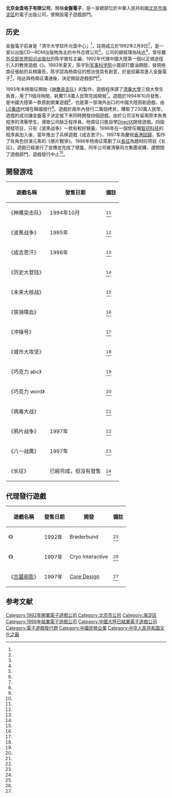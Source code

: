 {{NoteTA
| G1 = Games
}}
{{Infobox company
| name = 北京金盘电子有限公司
| name_en = Beijing Golden Disc Electronic Co.Ltd.
| former_name = 
| logo = Beijing Golden Disc Electronic Co.Ltd logo.jpg
| type =  [[私人公司|私人公司]]
| industry = [[電子出版|電子出版]]
| founded = {{Start date and age|1992|02|09}}<ref name="aiqicha"/>
| defunct = {{End date|1999}}<ref name="amfzbao"/>
| key_people = [[杨南征|杨南征]]<ref name="sina02"/>
| location = {{PRC}}[[北京市|北京市]][[海淀区|海淀区]]西草场一号硅谷电脑城<ref name="aiqicha"/>
| area_served = 中國大陸
| local_code_name= CN
| local_code = 91110108MA02PJTH0Q<ref name="aiqicha"/>
| fate = 合併到[[清华同方|清华同方]]集團
}}

'''北京金盘电子有限公司'''，簡稱'''金盤電子'''，是一家總部位於中華人民共和國[[北京市|北京市]][[海淀区|海淀区]]的電子出版公司，曾開設電子遊戲部門。

==历史==
金盤電子前身是「清华大学软件光盘中心」<ref name="sina03"/>，註冊成立於1992年2月9日<ref name="aiqicha"/>，是一家以出版CD—ROM出版物為主的中外合資公司<ref name="sina01"/>。公司的總經理為陆达<ref name="longhuboom"/>，曾任職[[外交部世界知识出版社|外交部世界知识出版社]]的陈宇擔任主編，1992年代理中國大陸第一個以正規途徑引入的教育遊戲《{{link-en|卡门·圣地亚哥在哪儿？|Carmen Sandiego (video game series)}}》。1993年夏天，陈宇到[[中国人民解放军军事科学院|军事科学院]]小賣部打醬油期間，發現杨南征張貼的兵棋廣告，陈宇認為杨南征的想法很具有創意，於是招募其進入金盤電子<ref name="163-01"/>，陆达與杨南征溝通後，決定開設遊戲部門<ref name="longhuboom"/>。

1993年末杨南征開始《[[神鹰突击队|神鹰突击队]]》的製作，遊戲程序請了[[清華大學|清華大學]]三個大學生負責，用了11個月時間，耗費11.8萬人民幣完成開發<ref name="sina02"/>。遊戲於1994年10月發售，是中國大陸第一款原創商業遊戲<ref name="163-01"/>，也是第一部海外出口的中國大陸原創遊戲，由[[LG集团|LG集团]]代理在韓國發行<ref name="amfzbao"/>。遊戲於兩年內發行二萬個拷貝，賺取了230萬人民幣，遊戲的成功讓金盤電子決定接下來同時開發四個遊戲。由於公司沒有留用原本負責程序的清華學生，導致公司缺乏程序員，杨南征只能自學[[DirectX|DirectX]]開發遊戲。四個開發项目，只有《波黑战争》一款有較好銷量。1996年在一個曾任職[[智冠科技|智冠科技]]的程序員加入後，當年推出了兵棋遊戲《成吉思汗》，1997年為慶祝[[香港回歸|香港回歸]]，製作了有角色扮演元素的《鴉片戰爭》。1998年杨南征策劃了以[[長征|長征]]為題材的项目《长征》，遊戲已經進行了宣傳並完成了樣盤，同年公司被清華同方集團收購，還關閉了遊戲部門，遊戲發行中止<ref name="sina02"/>。

==開發游戏==
{| class="wikitable"
!遊戲名稱
!發售日期
!備註
|-
|《神鹰突击队》
|1994年10月
|<ref name="163-01"/>
|-
|《波黑战争》
|1995年
|<ref name="sina02"/>
|-
|《成吉思汗》
|1996年
|<ref name="sina02"/>
|-
|《历史大登陆》
|
|<ref name="qq01"/>
|-
|《未来大核战》
|
|<ref name="qq01"/>
|-
|《铁骑喋血》
|
|<ref name="qq01"/>
|-
|《冲锋号》
|
|<ref name="tsyzm"/>
|-
|《城市大攻坚》
|
|<ref name="tsyzm"/>
|-
|《巧克力 abc》
|
|<ref name="tsyzm"/>
|-
|《巧克力 word》
|
|<ref name="tsyzm"/>
|-
|《病毒大战》
|
|<ref name="tsyzm"/>
|-
|《鸦片战争》
|1997年
|<ref name="sina02"/>
|-
|《八一战鹰》
|1997年
|<ref name="amfzbao"/>
|-
|《长征》
|已經完成，但沒有發售
|<ref name="sina02"/>
|}

== 代理發行遊戲 ==
{| class="wikitable"
!遊戲名稱
!發售日期
!開發
!備註
|-
|《{{link-en|卡门·圣地亚哥在哪儿？|Carmen Sandiego (video game series)}}》
|1992年
|Brøderbund
|<ref name="163-01"/>
|-
|《{{link-en|死亡地带 (游戏)|Hardline (video game)|死亡地带}}》
|1997年
|Cryo Interactive
|<ref name="sina03"/>
|-
|《[[古墓奇兵_(1996年遊戲)|古墓丽影]]》
|1997年
|[[Core_Design|Core Design]]
|<ref name="zhihu"/>
|}

== 参考文献 ==
{{Reflist|30em|refs=
<ref name="aiqicha">{{cite web |title=北京金盘电子有限公司 |url=https://aiqicha.baidu.com/company_detail_94923005658306 |website=愛企查 |accessdate=2022-05-18 |language=zh-hans }}</ref>
<ref name="sina01">{{cite news |title=1994年－ 中国内地游戏产业的“元年” |url=http://games.sina.com.cn/y/n/2008-12-12/1607286291.shtml |accessdate=2022-05-18 |work=新浪游戏 |date=2008-12-12 |language=zh-hans |archive-date=2022-05-18 |archive-url=https://web.archive.org/web/20220518195032/http://games.sina.com.cn/y/n/2008-12-12/1607286291.shtml }}</ref>
<ref name="sina02">{{cite interview |author=杨南征 |subject-link= |interviewer= |title=专访“中国游戏第一人”杨南征：军人、兵棋与商业游戏 |url=http://games.sina.com.cn/y/n/2015-09-02/fxhkafa9607481.shtml |work=新浪游戏 |date=2015-09-02 |accessdate=2022-05-18 |language=zh-hans |archive-date=2022-03-24 |archive-url=https://web.archive.org/web/20220324131328/http://games.sina.com.cn/y/n/2015-09-02/fxhkafa9607481.shtml }}</ref>
<ref name="sina03">{{cite news |author1=对长 |title=中国游戏监管史 |url=https://tech.sina.com.cn/roll/2018-09-02/doc-ihiixzkm3296382.shtml |accessdate=2022-05-18 |work=新浪科技 |date=2018-09-02 |language=zh-hans |archive-date=2021-12-12 |archive-url=https://web.archive.org/web/20211212000216/https://tech.sina.com.cn/roll/2018-09-02/doc-ihiixzkm3296382.shtml }}</ref>
<ref name="163-01">{{cite journal |author1=赵挺 |title=在路上 第三章·成长（1992年—1995年） |journal=[[家用电脑与游戏|家用电脑与游戏]] |date=2004 |issue=1 |url=https://webcache.googleusercontent.com/search?q=cache:s44JNLuMld8J:biz.163.com/40207/5/0EI2SDKV00020QOS.html }}{{Dead link}}</ref>
<ref name="qq01">{{cite news |author1=kukili |title=第一款国产游戏《神鹰突击队》诞生 |url=https://games.qq.com/a/20111107/000222.htm |accessdate=2022-05-19 |work=腾讯游戏 |date=2011-11-07 |language=zh-hans |archive-date=2021-12-12 |archive-url=https://web.archive.org/web/20211212002028/https://games.qq.com/a/20111107/000222.htm }}</ref>

<ref name="amfzbao">{{cite news |author1=游戏人的档案馆 |title=游戏，从教育起飞一-杨南征与金盘游戏 |url=https://www.amfzbao.com/post.html?id=61c70114d30b521ff08147af |accessdate=2022-05-19 |work=澳门法治报 |date=2021-12-25 |language=zh-hans |archive-date=2022-05-20 |archive-url=https://web.archive.org/web/20220520001619/https://www.amfzbao.com/post.html?id=61c70114d30b521ff08147af }}</ref>
<ref name="zhihu">{{cite web |author1=CaesarZX |title=收藏即是正义（一）金盘电子《古墓丽影》 |url=https://zhuanlan.zhihu.com/p/22320551 |accessdate=2022-05-19 |language=zh-hans |date=2016-09-13 |archive-date=2022-05-20 |archive-url=https://web.archive.org/web/20220520001609/https://zhuanlan.zhihu.com/p/22320551 }}</ref>
<ref name="tsyzm">{{cite journal |author1=邓剑 |title=中国当代游戏史的思想谱系：从本土现代化到资本与市场逻辑 |journal=探索与争鸣 |date=2022 |issue=2 |pages=163-176 |url=http://www.tsyzm.com/fileup/1004-2229/NEWS/20220331003512.pdf |accessdate=2022-05-19 |language=zh-hans |issn=1004-2229 |archive-date=2022-05-20 |archive-url=https://web.archive.org/web/20220520001610/http://www.tsyzm.com/fileup/1004-2229/NEWS/20220331003512.pdf }}</ref>
<ref name="longhuboom">{{cite interview |author=杨南征 |subject-link= |interviewer= |title=专访“中国游戏第一人”杨南征：军人、兵棋与商业游戏 |url=https://mp.weixin.qq.com/s/bymJGggBA2E9SLSSRgzP8A |work=手游龙虎豹 |date=2015-09-11 |accessdate=2022-05-23 |language=zh-hans |archive-date=2022-05-24 |archive-url=https://web.archive.org/web/20220524052159/https://mp.weixin.qq.com/s/bymJGggBA2E9SLSSRgzP8A }}</ref>
}}

{{Portal bar|电子游戏}}

{{DEFAULTSORT:Beijing Golden Disc Electronic Co.Ltd.}}

[[Category:1992年開業電子遊戲公司|Category:1992年開業電子遊戲公司]]
[[Category:北京市公司|Category:北京市公司]]
[[Category:海淀区|Category:海淀区]]
[[Category:1999年結業電子遊戲公司|Category:1999年結業電子遊戲公司]]
[[Category:中國大陸已結業電子遊戲公司|Category:中國大陸已結業電子遊戲公司]]
[[Category:電子遊戲發行商|Category:電子遊戲發行商]]
[[Category:中國民營企業|Category:中國民營企業]]
[[Category:中华人民共和国文化之最|Category:中华人民共和国文化之最]]